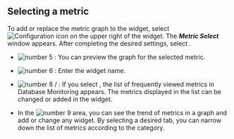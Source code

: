 ## Selecting a metric

To add or replace the metric graph to the widget, select ![Configuration icon](/img/ico-setting.svg) on the upper right of the widget. The **_Metric Select_** window appears. After completing the desired settings, select <Cmdname sid="save" className="uitext" />.

<ProdImg img='db-metrics-select.png' desc='Metric Selection'/>

- ![number 5](/img/number-05.png) <Cmdname sid="preview" className="uitext" />: You can preview the graph for the selected metric.

- ![number 6](/img/number-06.png) <Cmdname sid="title" className="uitext" />: Enter the widget name.

- ![number 8](/img/number-08.png) <Cmdname sid="BTN06197" className="uitext" /> / <Cmdname sid="BTN06198" className="uitext" />: If you select <Cmdname sid="BTN06197" className="uitext" />, the list of frequently viewed metrics in Database Monitoring appears. The metrics displayed in the list can be changed or added in the widget.

- In the ![number 9](/img/ic-number-09.svg) area, you can see the trend of metrics in a graph and add or change any widget. By selecting a desired tab, you can narrow down the list of metrics according to the category.
